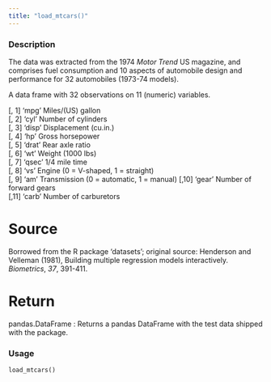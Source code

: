 ```yaml
---
title: "load_mtcars()"
---
```


### Description

The data was extracted from the 1974 _Motor Trend_ US magazine,
and comprises fuel consumption and 10 aspects of automobile design
and performance for 32 automobiles (1973-74 models).

A data frame with 32 observations on 11 (numeric) variables.

[, 1]  ‘mpg’   Miles/(US) gallon                        
[, 2]  ‘cyl’   Number of cylinders                      
[, 3]  ‘disp’  Displacement (cu.in.)                    
[, 4]  ‘hp’    Gross horsepower                         
[, 5]  ‘drat’  Rear axle ratio                          
[, 6]  ‘wt’    Weight (1000 lbs)                        
[, 7]  ‘qsec’  1/4 mile time                            
[, 8]  ‘vs’    Engine (0 = V-shaped, 1 = straight)      
[, 9]  ‘am’    Transmission (0 = automatic, 1 = manual) 
[,10]  ‘gear’  Number of forward gears                  
[,11]  ‘carb’  Number of carburetors

Source
======
Borrowed from the R package 'datasets'; original source: Henderson and
Velleman (1981), Building multiple regression models interactively.
_Biometrics_, *37*, 391-411.

Return
======
pandas.DataFrame : Returns a pandas DataFrame with the test
data shipped with the package.

### Usage

<pre><code class='language-python'>load_mtcars()</code></pre>
